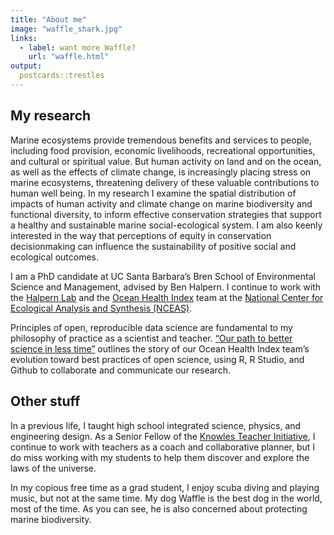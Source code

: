 ```yaml
---
title: "About me"
image: "waffle_shark.jpg"
links:
  - label: want more Waffle?
    url: "waffle.html"
output:
  postcards::trestles
---
```


## My research

Marine ecosystems provide tremendous benefits and services to people, including food provision, economic livelihoods, recreational opportunities, and cultural or spiritual value.
But human activity on land and on the ocean, as well as the effects of climate change, is increasingly placing stress on marine ecosystems, threatening delivery of these valuable contributions to human well being.
In my research I examine the spatial distribution of impacts of human activity and climate change on marine biodiversity and functional diversity, to inform effective conservation strategies that support a healthy and sustainable marine social-ecological system.
I am also keenly interested in the way that perceptions of equity in conservation decisionmaking can influence the sustainability of positive social and ecological outcomes.

I am a PhD candidate at UC Santa Barbara's Bren School of Environmental Science and Management, advised by Ben Halpern.
I continue to work with the [Halpern Lab](benhalpernlab.org) and the [Ocean Health Index](www.ohi-science.org) team at the [National Center for Ecological Analysis and Synthesis (NCEAS)](www.nceas.ucsb.edu).

Principles of open, reproducible data science are fundamental to my philosophy of practice as a scientist and teacher.  ["Our path to better science in less time"](https://www.nature.com/articles/s41559-017-0160) outlines the story of our Ocean Health Index team's evolution toward best practices of open science, using R, R Studio, and Github to collaborate and communicate our research. 

## Other stuff

In a previous life, I taught high school integrated science, physics, and engineering design.  As a Senior Fellow of the [Knowles Teacher Initiative](https://knowlesteachers.org/), I continue to work with teachers as a coach and collaborative planner, but I do miss working with my students to help them discover and explore the laws of the universe. 

In my copious free time as a grad student, I enjoy scuba diving and playing music, but not at the same time.  My dog Waffle is the best dog in the world, most of the time.  As you can see, he is also concerned about protecting marine biodiversity.
